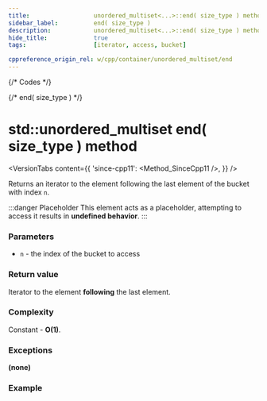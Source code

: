```yaml
---
title:					unordered_multiset<...>::end( size_type ) method
sidebar_label:			end( size_type )
description:			unordered_multiset<...>::end( size_type ) method C++ documentation
hide_title:				true
tags:					[iterator, access, bucket]

cppreference_origin_rel: w/cpp/container/unordered_multiset/end
---
```



{/* Codes */}

{/* end( size_type ) */}

# std::unordered_multiset end( size_type ) method

<VersionTabs content={{
	'since-cpp11': <Method_SinceCpp11 />,
}} />

Returns an iterator to the element following the last element of the bucket with index `n`.

:::danger Placeholder
This element acts as a placeholder, attempting to access it results in **undefined behavior**.
:::

### Parameters

 - `n` - the index of the bucket to access

### Return value

Iterator to the element **following** the last element.

### Complexity

Constant - **O(1)**.

### Exceptions

**(none)**

### Example

<ImproveSection />
